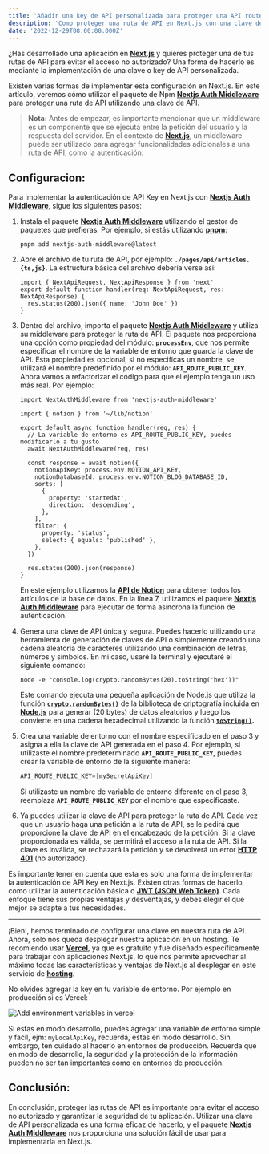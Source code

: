 ```yaml
---
title: 'Añadir una key de API personalizada para proteger una API route en Next.js'
description: 'Como proteger una ruta de API en Next.js con una clave de API personalizada'
date: '2022-12-29T08:00:00.000Z'
---
```


¿Has desarrollado una aplicación en **[Next.js](https://nextjs.org/)** y quieres proteger una de tus rutas de API para evitar el acceso no autorizado? Una forma de hacerlo es mediante la implementación de una clave o key de API personalizada.

Existen varias formas de implementar esta configuración en Next.js. En este artículo, veremos cómo utilizar el paquete de Npm **[Nextjs Auth Middleware](https://www.npmjs.com/package/nextjs-auth-middleware)** para proteger una ruta de API utilizando una clave de API.

> **Nota:** Antes de empezar, es importante mencionar que un middleware es un componente que se ejecuta entre la petición del usuario y la respuesta del servidor. En el contexto de **[Next.js](https://nextjs.org/docs/advanced-features/middleware)**, un middleware puede ser utilizado para agregar funcionalidades adicionales a una ruta de API, como la autenticación.

## Configuracion:

Para implementar la autenticación de API Key en Next.js con ****[Nextjs Auth Middleware](https://www.npmjs.com/package/nextjs-auth-middleware)****, sigue los siguientes pasos:

1. Instala el paquete **[Nextjs Auth Middleware](https://www.npmjs.com/package/nextjs-auth-middleware)** utilizando el gestor de paquetes que prefieras. Por ejemplo, si estás utilizando **[pnpm](https://pnpm.io/)**:
  
    ```powershell:Terminal
    pnpm add nextjs-auth-middleware@latest
    ```

2. Abre el archivo de tu ruta de API, por ejemplo: **`./pages/api/articles.{ts,js}`**. La estructura básica del archivo debería verse así:

    ```tsx:./pages/api/articles.{ts,js}
    import { NextApiRequest, NextApiResponse } from 'next'
    export default function handler(req: NextApiRequest, res: NextApiResponse) {
      res.status(200).json({ name: 'John Doe' })
    }
    ```

3. Dentro del archivo, importa el paquete **[Nextjs Auth Middleware](https://www.npmjs.com/package/nextjs-auth-middleware)** y utiliza su middleware para proteger la ruta de API. El paquete nos proporciona una opción como propiedad del módulo: **`processEnv`**, que nos permite especificar el nombre de la variable de entorno que guarda la clave de API. Esta propiedad es opcional, si no especificas un nombre, se utilizará el nombre predefinido por el módulo: **`API_ROUTE_PUBLIC_KEY`**. Ahora vamos a refactorizar el código para que el ejemplo tenga un uso más real. Por ejemplo:

    ```tsx:./pages/api/articles.{ts,js} {7}
    import NextAuthMiddleware from 'nextjs-auth-middleware'

    import { notion } from '~/lib/notion'

    export default async function handler(req, res) {
      // La variable de entorno es API_ROUTE_PUBLIC_KEY, puedes modificarlo a tu gusto
      await NextAuthMiddleware(req, res)

      const response = await notion({
        notionApiKey: process.env.NOTION_API_KEY,
        notionDatabaseId: process.env.NOTION_BLOG_DATABASE_ID,
        sorts: [
          {
            property: 'startedAt',
            direction: 'descending',
          },
        ],
        filter: {
          property: 'status',
          select: { equals: 'published' },
        },
      })

      res.status(200).json(response)
    }
    ```

    En este ejemplo utilizamos la **[API de Notion](https://developers.notion.com/)** para obtener todos los artículos de la base de datos. En la línea 7, utilizamos el paquete **[Nextjs Auth Middleware](https://www.npmjs.com/package/nextjs-auth-middleware)** para ejecutar de forma asíncrona la función de autenticación.

4. Genera una clave de API única y segura. Puedes hacerlo utilizando una herramienta de generación de claves de API o simplemente creando una cadena aleatoria de caracteres utilizando una combinación de letras, números y símbolos. En mi caso, usaré la terminal y ejecutaré el siguiente comando:

    ```powershell:Terminal
    node -e "console.log(crypto.randomBytes(20).toString('hex'))"
    ```

    Este comando ejecuta una pequeña aplicación de Node.js que utiliza la función **[`crypto.randomBytes()`](https://nodejs.org/api/crypto.html#cryptorandombytessize-callback)** de la biblioteca de criptografía incluida en [**Node.js**](https://nodejs.org/) para generar (20 bytes) de datos aleatorios y luego los convierte en una cadena hexadecimal utilizando la función **[`toString()`](https://developer.mozilla.org/es/docs/Web/JavaScript/Reference/Global_Objects/Object/toString).**

5. Crea una variable de entorno con el nombre especificado en el paso 3 y asigna a ella la clave de API generada en el paso 4. Por ejemplo, si utilizaste el nombre predeterminado **`API_ROUTE_PUBLIC_KEY`**, puedes crear la variable de entorno de la siguiente manera:

    ```powershell
    API_ROUTE_PUBLIC_KEY=[mySecretApiKey]
    ```

    Si utilizaste un nombre de variable de entorno diferente en el paso 3, reemplaza **`API_ROUTE_PUBLIC_KEY`** por el nombre que especificaste.

6. Ya puedes utilizar la clave de API para proteger la ruta de API. Cada vez que un usuario haga una petición a la ruta de API, se le pedirá que proporcione la clave de API en el encabezado de la petición. Si la clave proporcionada es válida, se permitirá el acceso a la ruta de API. Si la clave es inválida, se rechazará la petición y se devolverá un error **[HTTP 401](https://developer.mozilla.org/es/docs/Web/HTTP/Status)** (no autorizado).

Es importante tener en cuenta que esta es solo una forma de implementar la autenticación de API Key en Next.js. Existen otras formas de hacerlo, como utilizar la autenticación básica o **[JWT (JSON Web Token)](https://jwt.io/)**. Cada enfoque tiene sus propias ventajas y desventajas, y debes elegir el que mejor se adapte a tus necesidades.

---

¡Bien!, hemos terminado de configurar una clave en nuestra ruta de API. Ahora, solo nos queda desplegar nuestra aplicación en un hosting. Te recomiendo usar **[Vercel](https://vercel.com/)**, ya que es gratuito y fue diseñado específicamente para trabajar con aplicaciones Next.js, lo que nos permite aprovechar al máximo todas las características y ventajas de Next.js al desplegar en este servicio de **[hosting](https://developer.mozilla.org/es/docs/Learn/Getting_started_with_the_web/Publishing_your_website)**.

No olvides agregar la key en tu variable de entorno. Por ejemplo en producción si es Vercel:

![Add environment variables in vercel](https://res.cloudinary.com/abrahamcalsin/image/upload/v1672118576/projects/abrahamcalsin/blog/add-a-custom-api-key-to-protect-an-api-route-in-nextjs/add-environment-variables-in-vercel.png)

Si estas en modo desarrollo, puedes agregar una variable de entorno simple y facil, ejm: `myLocalApiKey`, recuerda, estas en modo desarrollo. Sin embargo, ten cuidado al hacerlo en entornos de producción. Recuerda que en modo de desarrollo, la seguridad y la protección de la información pueden no ser tan importantes como en entornos de producción.

## Conclusión:

En conclusión, proteger las rutas de API es importante para evitar el acceso no autorizado y garantizar la seguridad de tu aplicación. Utilizar una clave de API personalizada es una forma eficaz de hacerlo, y el paquete **[Nextjs Auth Middleware](https://www.npmjs.com/package/nextjs-auth-middleware)** nos proporciona una solución fácil de usar para implementarla en Next.js.